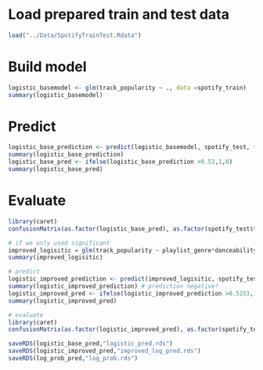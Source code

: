 # Load prepared train and test data
```r
load("../Data/SpotifyTrainTest.Rdata")
```

# Build model
```r
logistic_basemodel <- glm(track_popularity ~ ., data =spotify_train)
summary(logistic_basemodel)
```
# Predict
```r
logistic_base_prediction <- predict(logistic_basemodel, spotify_test, type = "response")
summary(logistic_base_prediction)
logistic_base_pred <- ifelse(logistic_base_prediction >0.53,1,0)
summary(logistic_base_pred)
```

# Evaluate
```r
library(caret)
confusionMatrix(as.factor(logistic_base_pred), as.factor(spotify_test$track_popularity))
```

```r
# if we only used significant 
improved_logisitic = glm(track_popularity ~ playlist_genre*danceability*energy*loudness + playlist_genre*acousticness*instrumentalness*tempo*duration_ms, data = spotify_train)
summary(improved_logisitic)

# predict
logistic_improved_prediction <- predict(improved_logisitic, spotify_test, type = "response")
summary(logistic_improved_prediction) # prediction negative?
logistic_improved_pred <- ifelse(logistic_improved_prediction >0.5251,1,0) # median
summary(logistic_improved_pred)

# evaluate
library(caret)
confusionMatrix(as.factor(logistic_improved_pred), as.factor(spotify_test$track_popularity))
```



```r
saveRDS(logistic_base_pred,"logistic_pred.rds")
saveRDS(logistic_improved_pred,"improved_log_pred.rds")
saveRDS(log_prob_pred,"log_prob.rds")
```

